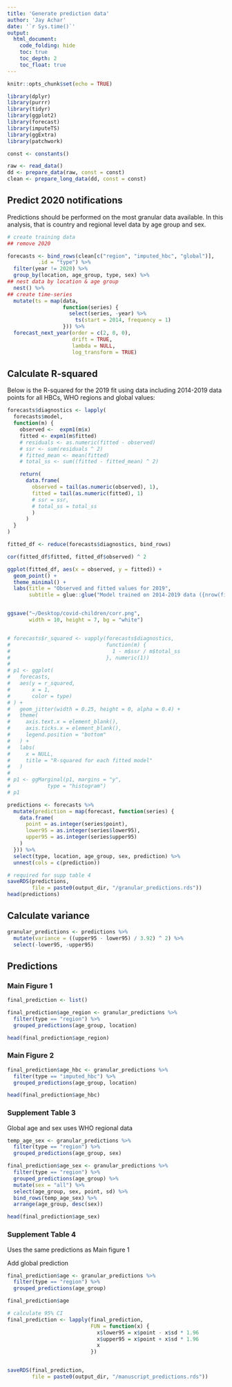 ```yaml
---
title: 'Generate prediction data'
author: 'Jay Achar'
date: '`r Sys.time()`'
output:
  html_document:
    code_folding: hide
    toc: true
    toc_depth: 2
    toc_float: true
---
```


```r
knitr::opts_chunk$set(echo = TRUE)

library(dplyr)
library(purrr)
library(tidyr)
library(ggplot2)
library(forecast)
library(imputeTS)
library(ggExtra)
library(patchwork)
```

```r

const <- constants()

raw <- read_data()
dd <- prepare_data(raw, const = const)
clean <- prepare_long_data(dd, const = const)
```

## Predict 2020 notifications

Predictions should be performed on the most granular data available.
In this analysis, that is country and regional level data by age group and sex.

```r
# create training data
## remove 2020

forecasts <- bind_rows(clean[c("region", "imputed_hbc", "global")],
          .id = "type") %>%
  filter(year != 2020) %>%
  group_by(location, age_group, type, sex) %>%
## nest data by location & age group
  nest() %>%
## create time-series
  mutate(ts = map(data,
                  function(series) {
                    select(series, -year) %>%
                      ts(start = 2014, frequency = 1)
                  })) %>%
  forecast_next_year(order = c(2, 0, 0),
                     drift = TRUE,
                     lambda = NULL,
                     log_transform = TRUE)

```

## Calculate R-squared

Below is the R-squared for the 2019 fit using data including 2014-2019
data points for all HBCs, WHO regions and global values:

```r
forecasts$diagnostics <- lapply(
  forecasts$model,
  function(m) {
    observed <-  expm1(m$x)
    fitted <- expm1(m$fitted)
    # residuals <- as.numeric(fitted - observed)
    # ssr <- sum(residuals ^ 2)
    # fitted_mean <- mean(fitted)
    # total_ss <- sum((fitted - fitted_mean) ^ 2)

    return(
      data.frame(
        observed = tail(as.numeric(observed), 1),
        fitted = tail(as.numeric(fitted), 1)
        # ssr = ssr,
        # total_ss = total_ss
        )
      )
  }
)

fitted_df <- reduce(forecasts$diagnostics, bind_rows)

cor(fitted_df$fitted, fitted_df$observed) ^ 2

ggplot(fitted_df, aes(x = observed, y = fitted)) + 
  geom_point() +
  theme_minimal() +
  labs(title = "Observed and fitted values for 2019",
       subtitle = glue::glue("Model trained on 2014-2019 data ({nrow(fitted_df)} data points)"))


ggsave("~/Desktop/covid-children/corr.png",
       width = 10, height = 7, bg = "white")


# forecasts$r_squared <- vapply(forecasts$diagnostics,
#                               function(m) {
#                                 1 - m$ssr / m$total_ss
#                               }, numeric(1))
# 
# p1 <- ggplot(
#   forecasts,
#   aes(y = r_squared,
#       x = 1,
#       color = type)
# ) +
#   geom_jitter(width = 0.25, height = 0, alpha = 0.4) +
#   theme(
#     axis.text.x = element_blank(),
#     axis.ticks.x = element_blank(),
#     legend.position = "bottom"
#   ) +
#   labs(
#     x = NULL,
#     title = "R-squared for each fitted model"
#   )
# 
# p1 <- ggMarginal(p1, margins = "y",
#            type = "histogram")
# p1

```


```r
predictions <- forecasts %>%
  mutate(prediction = map(forecast, function(series) {
    data.frame(
      point = as.integer(series$point),
      lower95 = as.integer(series$lower95),
      upper95 = as.integer(series$upper95)
    )
  })) %>%
  select(type, location, age_group, sex, prediction) %>%
  unnest(cols = c(prediction))

# required for supp table 4
saveRDS(predictions,
        file = paste0(output_dir, "/granular_predictions.rds"))
head(predictions)
```

## Calculate variance

```r
granular_predictions <- predictions %>%
  mutate(variance = ((upper95 - lower95) / 3.92) ^ 2) %>%
  select(-lower95, -upper95)

```

## Predictions {.tabset .tabset-pills}

### Main Figure 1

```r
final_prediction <- list()

final_prediction$age_region <- granular_predictions %>%
  filter(type == "region") %>%
  grouped_predictions(age_group, location)

head(final_prediction$age_region)
```

### Main Figure 2

```r
final_prediction$age_hbc <- granular_predictions %>%
  filter(type == "imputed_hbc") %>%
  grouped_predictions(age_group, location)

head(final_prediction$age_hbc)
```

### Supplement Table 3

Global age and sex uses WHO regional data

```r
temp_age_sex <- granular_predictions %>%
  filter(type == "region") %>%
  grouped_predictions(age_group, sex)

final_prediction$age_sex <- granular_predictions %>%
  filter(type == "region") %>%
  grouped_predictions(age_group) %>%
  mutate(sex = "all") %>%
  select(age_group, sex, point, sd) %>%
  bind_rows(temp_age_sex) %>%
  arrange(age_group, desc(sex))

head(final_prediction$age_sex)

```

### Supplement Table 4

Uses the same predictions as Main figure 1

Add global prediction

```r
final_prediction$age <- granular_predictions %>%
  filter(type == "region") %>%
  grouped_predictions(age_group)

final_prediction$age
```

```r
# calculate 95% CI
final_prediction <- lapply(final_prediction,
                           FUN = function(x) {
                             x$lower95 = x$point - x$sd * 1.96
                             x$upper95 = x$point + x$sd * 1.96
                             x
                           })


saveRDS(final_prediction,
        file = paste0(output_dir, "/manuscript_predictions.rds"))

```
